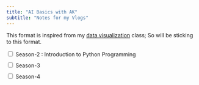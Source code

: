 ```yaml
---
title: "AI Basics with AK"
subtitle: "Notes for my Vlogs"
---
```


This format is inspired from my [data visualization](https://datavizaz.org) class; So will be sticking to this format.

```{=html}
<style>
    .tb table.collapsible {
        width: 1008px;
        border-collapse: collapse;
        margin: 50px auto;
        font-family: 'Calibri (Body)';
    }

    .tb .collapsible td {
        padding: 10px;
        border: 1px solid #ccc;
        text-align: center;
        font-size: 16px;
    }

    .tb {
        margin: 10px 0;
    }

    .tb span+span,
    .collapsible {
        display: none;
    }

    .tb input[type="checkbox"]:checked ~ span {
        display: none;
    }

    .tb input[type="checkbox"]:checked ~ span+span {
        display: inline;
    }

    .tb input[type="checkbox"]:checked ~ .collapsible {
        display: table;
    }

    .tb a {
        color: #3498db; /* Set link color */
        text-decoration: none; /* Remove underlines */
    }

    .tb a:hover {
        text-decoration: underline; /* Add underline on hover */
    }
</style>

<script>
    $(document).ready(function () {
        $('[data-toggle="toggle"]').change(function () {
            $(this).parents('.tb').find('.collapsible').toggle();
        });
    });
</script>

<div class="tb">
    <input type="checkbox" data-toggle="toggle"/>
    <span>Season-2 : Introduction to Python Programming</span><span>Season-2</span>
    <table class="collapsible" id="season02">

<tr>
<td style="background-color: #3498db; color: white;"><b>Episode</b></td>
<td style="background-color: #3498db; color: white;"><b>Episode Title</b></td>
<td style="background-color: #3498db; color: white;"><b>Slides / Handout</b></td>
<td style="background-color: #3498db; color: white;"><b>Home Work</b></td>
<td style="background-color: #3498db; color: white;"><b>YouTube Video Link</b></td>
<td style="background-color: #3498db; color: white;"><b>YouTube Demo File</b></td>
<td style="background-color: #3498db; color: white;"><b>Date of Upload</b></td>
</tr>
<tr>
<td>Episode - 01</td>
<td>Why Python?</td>
<td><a href="slides/season02/episode01/why-python.html" target="_blank">Link</a></td>
<td><a href="homework/season02/episode01/homework.html" target="_blank">Link</a></td>
<td><a href="https://youtu.be/zynrOOSNXro?feature=shared" target="_blank">Link</a></td>
<td>NA</td>
<td>1st March 2024</td>
</tr>
<tr>
<td>Episode - 02</td>
<td>Python Data Types</td>
<td><a href="slides/season02/episode02/variables_datatypes.html" target="_blank">Link</a></td>
<td><a href="homework/season02/episode02/homework.html" target="_blank">Link</a></td>
<td><a href="https://youtu.be/-41cT7lAsZ4" target="_blank">Link</a> </td>
<td><a href="slides/season02/episode02/Demo.py" target="_blank">Demo File</a></td>
<td>8th March 2024</td>
</tr>

<tr>
<td>Episode - 03</td>
<td>Numbers & Booleans</td>
<td><a href="slides/season02/episode03/numbers_booleans.html" target="_blank">Link</a></td>
<td><a href="homework/season02/episode03/homework.html" target="_blank">Link</a></td>
<td><a href="https://youtu.be/i4ubGLFbu30" target="_blank">Link</a></td>
<td><a href="slides/season02/episode03/epi03demo.py" target="_blank">Demo File</a></td>
<td>17th March 2024</td>
</tr>

<tr>
<td>Episode - 04</td>
<td>Strings & Characters - 1</td>
<td><a href="slides/season02/episode04/strings_characters_1.html" target="_blank">Link</a></td>
<td><a href="homework/season02/episode04/homework.html" target="_blank">Link</a></td>
<td><a href="https://youtu.be/Pr-qno6m3kA" target="_blank">Link</a></td>
<td><a href="" target="_blank">No Demo</a></td>
<td>24th March 2024</td>
</tr>

<tr>
<td>Episode - 05</td>
<td>Strings & Characters - 2</td>
<td><a href="slides/season02/episode05/strings_characters_2.html" target="_blank">Link</a></td>
<td><a href="homework/season02/episode05/homework.html" target="_blank">Link</a></td>
<td><a href="">Not Yet</a></td>
<td><a href="" target="_blank">Not Yet</a></td>
<td>31st March 2024</td>
</tr>

<tr>
<td>Episode - 06</td>
<td>Lists & Tuples</td>
<td><a href="">Link</a></td>
<td><a href="">Link</a></td>
<td><a href="">Link</a></td>
<td></td>
<td></td>
</tr>

<tr>
<td>Episode - 07</td>
<td>Ifs & Breaks</td>
<td><a href="">Link</a></td>
<td><a href="">Link</a></td>
<td><a href="">Link</a></td>
<td></td>
<td></td>
</tr>
        
<tr>
<td>Episode - 08</td>
<td>Dictionaries</td>
<td><a href="">Link</a></td>
<td><a href="">Link</a></td>
<td><a href="">Link</a></td>
<td></td>
<td></td>
</tr>

<tr>
<td>Episode - 09</td>
<td>Functions</td>
<td><a href="">Link</a></td>
<td><a href="">Link</a></td>
<td><a href="">Link</a></td>
<td></td>
<td></td>
</tr>

<tr>
<td>Episode - 10</td>
<td>Lambda Functions</td>
<td><a href="">Link</a></td>
<td><a href="">Link</a></td>
<td><a href="">Link</a></td>
<td></td>
<td></td>
</tr>

<tr>
<td>Episode - 11</td>
<td>Classes & Objects - 1</td>
<td><a href="">Link</a></td>
<td><a href="">Link</a></td>
<td><a href="">Link</a></td>
<td></td>
<td></td>
</tr>

<tr>
<td>Episode - 12</td>
<td>Classes & Objects - 2</td>
<td><a href="">Link</a></td>
<td><a href="">Link</a></td>
<td><a href="">Link</a></td>
<td></td>
<td></td>
</tr>        

<tr>
<td>Episode - 13</td>
<td>Inheritance</td>
<td><a href="">Link</a></td>
<td><a href="">Link</a></td>
<td><a href="">Link</a></td>
<td></td>
<td></td>
</tr>    

<tr>
<td>Episode - 14</td>
<td>Mutiple Inheritance</td>
<td><a href="">Link</a></td>
<td><a href="">Link</a></td>
<td><a href="">Link</a></td>
<td></td>
<td></td>
</tr>  

<tr>
<td>Episode - 15</td>
<td>Multi Threading & Multi Processing</td>
<td><a href="">Link</a></td>
<td><a href="">Link</a></td>
<td><a href="">Link</a></td>
<td></td>
<td></td>
</tr>  

<tr>
<td>Episode - 16</td>
<td>Debugging the Code</td>
<td><a href="">Link</a></td>
<td><a href="">Link</a></td>
<td><a href="">Link</a></td>
<td></td>
<td></td>
</tr>         

<tr>
<td>Episode - 17</td>
<td>End to End Project</td>
<td><a href="">Link</a></td>
<td><a href="">Link</a></td>
<td><a href="">Link</a></td>
<td></td>
<td></td>
</tr>     

<tr>
<td>Episode - 18</td>
<td>Deployin the Project</td>
<td><a href="">Link</a></td>
<td><a href="">Link</a></td>
<td><a href="">Link</a></td>
<td></td>
<td></td>
</tr>     
               
        
</table>
</div>

<div class="tb">
    <input type="checkbox"/>
    <span>Season-3</span><span>Hide</span>
    <table class="collapsible" id="season03">
<tr>
<td>Not Yet Available</td>
</tr>
</table>
</div>

<div class="tb">
    <input type="checkbox"/>
    <span>Season-4</span><span>Hide</span>
    <table class="collapsible" id="season04">
<tr>
<td>Not Yet Available</td>
</tr>
</table>
</div>
```